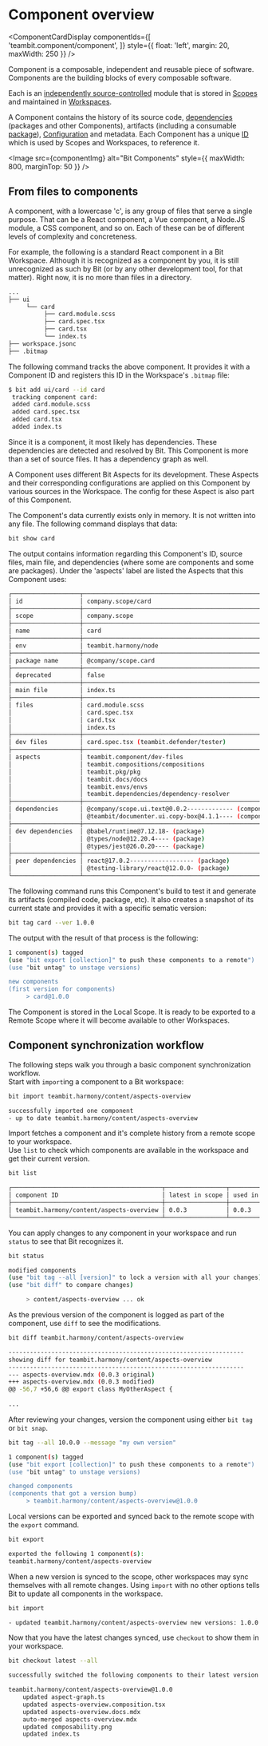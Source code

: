 
# Component overview

<ComponentCardDisplay componentIds={[
  'teambit.component/component',
]} style={{ float: 'left', margin: 20, maxWidth: 250 }} />

Component is a composable, independent and reusable piece of software. 
Components are the building blocks of every composable software.

Each is an [independently source-controlled](/components/component-objects) module that is stored in [Scopes](/scope/scope-overview) and maintained in [Workspaces](/workspace/workspace-overview).

A Component contains the history of its source code, [dependencies](/dependencies/dependencies-overview) (packages and other Components), artifacts (including a consumable [package](/packages/packages-overview)), [Configuration](/components/component-config) and metadata.
Each Component has a unique [ID](/components/component-id) which is used by Scopes and Workspaces, to reference it.

<Image src={componentImg} alt="Bit Components" style={{ maxWidth: 800, marginTop: 50 }} />

## From files to components

A component, with a lowercase 'c', is any group of files that serve a single purpose.
That can be a React component, a Vue component, a Node.JS module, a CSS component, and so on. Each of these can be of different levels of complexity and concreteness.

For example, the following is a standard React component in a Bit Workspace. Although it is recognized as a component by you, it is still unrecognized as such by Bit (or by any other development tool, for that matter).
Right now, it is no more than files in a directory.

```bash
...
├── ui
     └── card
          ├── card.module.scss
          ├── card.spec.tsx
          ├── card.tsx
          └── index.ts
├── workspace.jsonc
├── .bitmap
```

The following command tracks the above component. It provides it with a Component ID and registers this ID in the Workspace's `.bitmap` file:

```bash
$ bit add ui/card --id card
 tracking component card:
 added card.module.scss
 added card.spec.tsx
 added card.tsx
 added index.ts
```

Since it is a component, it most likely has dependencies. These dependencies are detected and resolved by Bit. This Component is more than a set of source files. It has a dependency graph as well.

A Component uses different Bit Aspects for its development. These Aspects and their corresponding configurations are applied on this Component by various sources in the Workspace. The config for these Aspect is also part of this Component.

The Component's data currently exists only in memory. It is not written into any file. The following command displays that data:

```bash
bit show card
```

The output contains information regarding this Component's ID, source files, main file, and dependencies (where some are components and some are packages). Under the 'aspects' label are listed the Aspects that this Component uses:

```bash
┌───────────────────┬──────────────────────────────────────────────────────────┐
│ id                │ company.scope/card                                       │
├───────────────────┼──────────────────────────────────────────────────────────┤
│ scope             │ company.scope                                            │
├───────────────────┼──────────────────────────────────────────────────────────┤
│ name              │ card                                                     │
├───────────────────┼──────────────────────────────────────────────────────────┤
│ env               │ teambit.harmony/node                                     │
├───────────────────┼──────────────────────────────────────────────────────────┤
│ package name      │ @company/scope.card                                      │
├───────────────────┼──────────────────────────────────────────────────────────┤
│ deprecated        │ false                                                    │
├───────────────────┼──────────────────────────────────────────────────────────┤
│ main file         │ index.ts                                                 │
├───────────────────┼──────────────────────────────────────────────────────────┤
│ files             │ card.module.scss                                         │
│                   │ card.spec.tsx                                            │
│                   │ card.tsx                                                 │
│                   │ index.ts                                                 │
├───────────────────┼──────────────────────────────────────────────────────────┤
│ dev files         │ card.spec.tsx (teambit.defender/tester)                  │
├───────────────────┼──────────────────────────────────────────────────────────┤
│ aspects           │ teambit.component/dev-files                              │
│                   │ teambit.compositions/compositions                        │
│                   │ teambit.pkg/pkg                                          │
│                   │ teambit.docs/docs                                        │
│                   │ teambit.envs/envs                                        │
│                   │ teambit.dependencies/dependency-resolver                 │
├───────────────────┼──────────────────────────────────────────────────────────┤
│ dependencies      │ @company/scope.ui.text@0.0.2------------- (component)    │
│                   │ @teambit/documenter.ui.copy-box@4.1.1---- (component)    │
├───────────────────┼──────────────────────────────────────────────────────────┤
│ dev dependencies  │ @babel/runtime@7.12.18- (package)                        │
│                   │ @types/node@12.20.4---- (package)                        │
│                   │ @types/jest@26.0.20---- (package)                        │
├───────────────────┼──────────────────────────────────────────────────────────┤
│ peer dependencies │ react@17.0.2------------------ (package)                 │
│                   │ @testing-library/react@12.0.0- (package)                 │
└───────────────────┴──────────────────────────────────────────────────────────┘
```

The following command runs this Component's build to test it and generate its artifacts (compiled code, package, etc).
It also creates a snapshot of its current state and provides it with a specific sematic version:

```bash
bit tag card --ver 1.0.0
```

The output with the result of that process is the following:

```bash
1 component(s) tagged
(use "bit export [collection]" to push these components to a remote")
(use "bit untag" to unstage versions)

new components
(first version for components)
     > card@1.0.0
```

The Component is stored in the Local Scope. It is ready to be exported to a Remote Scope where it will become available to other Workspaces.

## Component synchronization workflow

The following steps walk you through a basic component synchronization workflow.  
Start with `import`ing a component to a Bit workspace:

```bash
bit import teambit.harmony/content/aspects-overview
```

```bash
successfully imported one component
- up to date teambit.harmony/content/aspects-overview   
```

Import fetches a component and it's complete history from a remote scope to your workspace.  
Use `list` to check which components are available in the workspace and get their current version.

```bash
bit list
```

```bash
┌──────────────────────────────────────────┬─────────────────┬───────────────────┐
│ component ID                             │ latest in scope │ used in workspace │
├──────────────────────────────────────────┼─────────────────┼───────────────────┤
│ teambit.harmony/content/aspects-overview │ 0.0.3           │ 0.0.3             │
└──────────────────────────────────────────┴─────────────────┴───────────────────┘
```

You can apply changes to any component in your workspace and run `status` to see that Bit recognizes it.

```bash
bit status
```

```bash
modified components
(use "bit tag --all [version]" to lock a version with all your changes)
(use "bit diff" to compare changes)

     > content/aspects-overview ... ok
```

As the previous version of the component is logged as part of the component, use `diff` to see the modifications.

```bash
bit diff teambit.harmony/content/aspects-overview
```

```bash
------------------------------------------------------------------
showing diff for teambit.harmony/content/aspects-overview
------------------------------------------------------------------
--- aspects-overview.mdx (0.0.3 original)
+++ aspects-overview.mdx (0.0.3 modified)
@@ -56,7 +56,6 @@ export class MyOtherAspect {
 
...
```

After reviewing your changes, version the component using either `bit tag` or `bit snap`.

```bash
bit tag --all 10.0.0 --message "my own version"
```

```bash
1 component(s) tagged
(use "bit export [collection]" to push these components to a remote")
(use "bit untag" to unstage versions)

changed components
(components that got a version bump)
     > teambit.harmony/content/aspects-overview@1.0.0
```

Local versions can be exported and synced back to the remote scope with the `export` command.

```bash
bit export
```

```bash
exported the following 1 component(s):
teambit.harmony/content/aspects-overview
```

When a new version is synced to the scope, other workspaces may sync themselves with all remote changes. Using `import` with no other options tells Bit to update all components in the workspace.

```bash
bit import
```

```bash
- updated teambit.harmony/content/aspects-overview new versions: 1.0.0  
```

Now that you have the latest changes synced, use `checkout` to show them in your workspace.

```bash
bit checkout latest --all
```

```bash
successfully switched the following components to their latest version

teambit.harmony/content/aspects-overview@1.0.0
    updated aspect-graph.ts 
    updated aspects-overview.composition.tsx 
    updated aspects-overview.docs.mdx 
    auto-merged aspects-overview.mdx 
    updated composability.png 
    updated index.ts 
```
